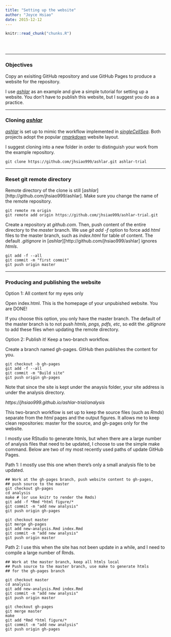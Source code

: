 ```yaml
---
title: "Setting up the website"
author: "Joyce Hsiao"
date: 2015-12-12
---
```


<!-- The file analysis/chunks.R contains chunks that define default settings
shared across the workflowr files. -->
```r
knitr::read_chunk("chunks.R")
```

<!-- Update knitr chunk options -->
```r
```

<!-- Insert the date the file was last updated -->
```r
```

<!-- Insert the code version (Git commit SHA1) if Git repository exists and R
 package git2r is installed -->
```r
```

---

### Objectives

Copy an exisiting GitHub repository and use GitHub Pages to produce a website for the repository.

I use [*ashlar*](http://github.com/jhsiao999/ashlar) as an example and give a simple tutorial for setting up a website. You don't have to publish this website, but I suggest you do as a practice. 

---

### Cloning [*ashlar*](http://github.com/jhsiao999/ashlar])

[*ashlar*](http://github.com/jhsiao999/ashlar) is set up to mimic the workflow implemented in [*singleCellSeq*](https://github.com/jdblischak/singleCellSeq). Both projects adopt the popular [*rmarkdown*](http://rmarkdown.rstudio.com/) website layout.

I suggest cloning into a new folder in order to distinguish your work from the example repository.

```
git clone https://github.com/jhsiao999/ashlar.git ashlar-trial
```

---

### Reset git remote directory

Remote directory of the clone is still  [*ashlar*][http://github.com/jhsiao999/ashlar]. Make sure you change the name of the remote repository.

```
git remote rm origin
git remote add origin https://github.com/jhsiao999/ashlar-trial.git
```

Create a repository at *github.com*. Then, push content of the entire directory to the *master* branch. We use *git add -f* option to force add *html* files to the master branch, such as *index.html* for table of content. The default *.gitignore* in [*ashlar*][http://github.com/jhsiao999/ashlar] ignores *htmls*. 

```
git add -f --all
git commit -m "first commit"
git push origin master
```

---

### Producing and publishing the website

Option 1: All content for my eyes only

Open index.html. This is the homepage of your unpubished website. You are DONE!

If you choose this option, you only have the master branch. The default of the master branch is to not push *htmls, pngs, pdfs, etc*, so edit the *.gitignore* to add these files when updating the remote directory. 


Option 2: Publish it! Keep a two-branch workflow.

Create a branch named gh-pages. GitHub then publishes the content for you.

```
git checkout -b gh-pages 
git add -f --all
git commit -m "Build site"
git push origin gh-pages
```

Note that since the site is kept under the anaysis folder, your site address is under the analysis directory.

*https://jhsiao999.github.io/ashlar-trial/analysis*

This two-branch workflow is set up to keep the source files (such as *Rmds*) separate from the *html* pages and the output figures. It allows me to keep clean repositories: master for the source, and gh-pages only for the website. 

I mostly use RStudio to generate htmls, but when there are a large number of analysis files that need to be updated, I choose to use the simple make command. Below are two of my most recently used paths of update GitHub Pages.

Path 1: I mostly use this one when there's only a small analysis file to be updated.

```
## Work at the gh-pages branch, push website content to gh-pages,
## push source to the master
git checkout gh-pages
cd analysis
make # (or use knitr to render the Rmds)
git add -f *Rmd *html figure/*
git commit -m "add new analysis"
git push origin gh-pages

git checkout master
git merge gh-pages
git add new-analysis.Rmd index.Rmd
git commit -m "add new analysis"
git push origin master
```

Path 2: I use this when the site has not been update in a while, and I need to compile a large number of Rmds.

```
## Work at the master branch, keep all htmls local
## Push source to the master branch, use make to generate htmls
## for the gh-pages branch

git checkout master
cd analysis
git add new-analysis.Rmd index.Rmd
git commit -m "add new analysis"
git push origin master

git checkout gh-pages
git merge master
make
git add *Rmd *html figure/*
git commit -m "add new analysis"
git push origin gh-pages
```
